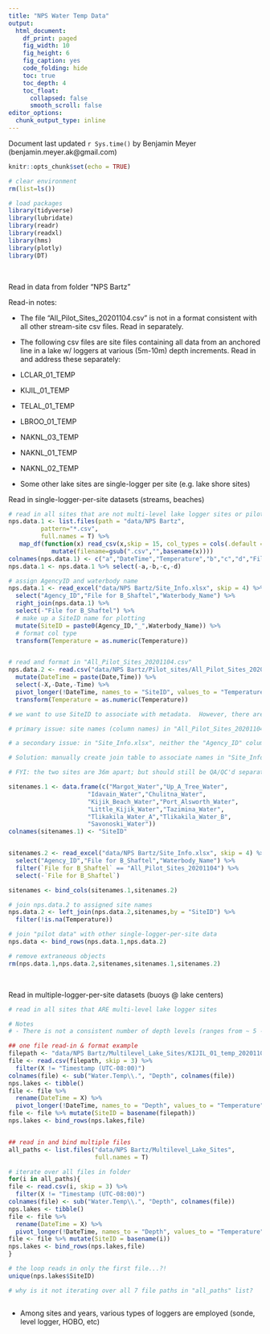```yaml
---
title: "NPS Water Temp Data"
output:
  html_document: 
    df_print: paged
    fig_width: 10
    fig_height: 6
    fig_caption: yes
    code_folding: hide
    toc: true
    toc_depth: 4
    toc_float:
      collapsed: false
      smooth_scroll: false
editor_options: 
  chunk_output_type: inline
---
```


Document last updated `r Sys.time()` by Benjamin Meyer (benjamin.meyer.ak@gmail.com)

```r
knitr::opts_chunk$set(echo = TRUE)

# clear environment
rm(list=ls())

# load packages
library(tidyverse)
library(lubridate)
library(readr)
library(readxl)
library(hms)
library(plotly)
library(DT)
```

<br>

Read in data from folder "NPS Bartz"

Read-in notes:

* The file "All_Pilot_Sites_20201104.csv" is not in a format consistent with all other stream-site csv files.  Read in separately.

* The following csv files are site files containing all data from an anchored line in a lake w/ loggers at various (5m-10m) depth increments.  Read in and address these separately:

- LCLAR_01_TEMP
- KIJIL_01_TEMP
- TELAL_01_TEMP
- LBROO_01_TEMP
- NAKNL_03_TEMP
- NAKNL_01_TEMP
- NAKNL_02_TEMP

* Some other lake sites are single-logger per site (e.g. lake shore sites)

Read in single-logger-per-site datasets (streams, beaches)
```r
# read in all sites that are not multi-level lake logger sites or pilot sites
nps.data.1 <- list.files(path = "data/NPS Bartz",
         pattern="*.csv", 
         full.names = T) %>% 
   map_df(function(x) read_csv(x,skip = 15, col_types = cols(.default = "c"),col_names = F) %>% 
            mutate(filename=gsub(".csv","",basename(x))))
colnames(nps.data.1) <- c("a","DateTime","Temperature","b","c","d","File for B_Shaftel") 
nps.data.1 <- nps.data.1 %>% select(-a,-b,-c,-d)

# assign AgencyID and waterbody name
nps.data.1 <- read_excel("data/NPS Bartz/Site_Info.xlsx", skip = 4) %>%
  select("Agency_ID","File for B_Shaftel","Waterbody_Name") %>%
  right_join(nps.data.1) %>%
  select(-"File for B_Shaftel") %>%
  # make up a SiteID name for plotting
  mutate(SiteID = paste0(Agency_ID,"_",Waterbody_Name)) %>%
  # format col type
  transform(Temperature = as.numeric(Temperature))


# read and format in "All_Pilot_Sites_20201104.csv"
nps.data.2 <- read.csv("data/NPS Bartz/Pilot_sites/All_Pilot_Sites_20201104.csv") %>%
  mutate(DateTime = paste(Date,Time)) %>%
  select(-X,-Date,-Time) %>%
  pivot_longer(!DateTime, names_to = "SiteID", values_to = "Temperature") %>%
  transform(Temperature = as.numeric(Temperature))

# we want to use SiteID to associate with metadata.  However, there are two issues:

# primary issue: site names (column names) in "All_Pilot_Sites_20201104.csv" do not have an exact match anywhere in the "Site_Info.xlsx" metadata file.  Thus we will manually generate a dataframe to match site names to metadata

# a secondary issue: in "Site_Info.xlsx", neither the "Agency_ID" column nor "Waterbody_Name" columns have unique IDs for each site.  

# Solution: manually create join table to associate names in "Site_Info.xlsx" with names in "All_Pilot_Sites_20201104.csv"

# FYI: the two sites are 36m apart; but should still be QA/QC'd separately, so keep separate at this stage of analysis

sitenames.1 <- data.frame(c("Margot_Water","Up_A_Tree_Water",
                      "Idavain_Water","Chulitna_Water",
                      "Kijik_Beach_Water","Port_Alsworth_Water",
                      "Little_Kijik_Water","Tazimina_Water",
                      "Tlikakila_Water_A","Tlikakila_Water_B",
                      "Savonoski_Water"))
colnames(sitenames.1) <- "SiteID"


sitenames.2 <- read_excel("data/NPS Bartz/Site_Info.xlsx", skip = 4) %>%
  select("Agency_ID","File for B_Shaftel","Waterbody_Name") %>%
  filter(`File for B_Shaftel` == "All_Pilot_Sites_20201104") %>%
  select(-`File for B_Shaftel`) 

sitenames <- bind_cols(sitenames.1,sitenames.2)

# join nps.data.2 to assigned site names 
nps.data.2 <- left_join(nps.data.2,sitenames,by = "SiteID") %>%
  filter(!is.na(Temperature))

# join "pilot data" with other single-logger-per-site data
nps.data <- bind_rows(nps.data.1,nps.data.2)

# remove extraneous objects
rm(nps.data.1,nps.data.2,sitenames,sitenames.1,sitenames.2)
```

<br>

Read in multiple-logger-per-site datasets (buoys @ lake centers)
```r
# read in all sites that ARE multi-level lake logger sites 

# Notes
# - There is not a consistent number of depth levels (ranges from ~ 5 - 10 depths)

## one file read-in & format example
filepath <- "data/NPS Bartz/Multilevel_Lake_Sites/KIJIL_01_temp_20201104.csv"
file <- read.csv(filepath, skip = 3) %>%
  filter(X != "Timestamp (UTC-08:00)") 
colnames(file) <- sub("Water.Temp\\.", "Depth", colnames(file))
nps.lakes <- tibble()
file <- file %>%
  rename(DateTime = X) %>%
  pivot_longer(!DateTime, names_to = "Depth", values_to = "Temperature")
file <- file %>% mutate(SiteID = basename(filepath))
nps.lakes <- bind_rows(nps.lakes,file) 


## read in and bind multiple files
all_paths <- list.files("data/NPS Bartz/Multilevel_Lake_Sites",
                        full.names = T)

# iterate over all files in folder
for(i in all_paths){
file <- read.csv(i, skip = 3) %>%
  filter(X != "Timestamp (UTC-08:00)") 
colnames(file) <- sub("Water.Temp\\.", "Depth", colnames(file))
nps.lakes <- tibble()
file <- file %>%
  rename(DateTime = X) %>%
  pivot_longer(!DateTime, names_to = "Depth", values_to = "Temperature")
file <- file %>% mutate(SiteID = basename(i))
nps.lakes <- bind_rows(nps.lakes,file) 
}

# the loop reads in only the first file...?!
unique(nps.lakes$SiteID)

# why is it not iterating over all 7 file paths in "all_paths" list?

```




```r


```



* Among sites and years, various types of loggers are employed (sonde, level logger, HOBO, etc)



